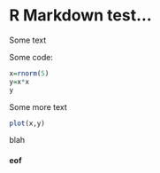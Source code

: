 # R Markdown test...

Some text

Some code:

```r
x=rnorm(5)
y=x*x
y
```

Some more text

```r
plot(x,y)
```

blah

#### eof


